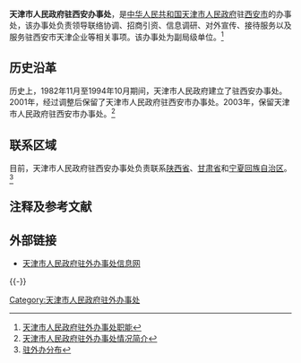 {{Infobox PRCG
|机构名称=天津市人民政府驻西安办事处
|标志1=Red star.svg
|标志1说明=[[s:国务院关于国家行政机关和企业事业单位社会团体印章管理的规定|1999年规定]]：[[印章|印章]][[直径|直径]]?厘米，中央刊[[五角星|五角星]]，由[[天津市人民政府|天津市人民政府]]制发。
|业务上级机构=
|组织上级机构=[[天津市人民政府|天津市人民政府]]
|机构类型=[[天津市人民政府驻外办事处|天津市人民政府驻外办事处]]
|行政级别=副地厅级
|成立时间=
|前身=
|地址1=[[陕西省|陕西省]][[西安市|西安市]]友谊西路26号
|邮编1=
|网站=
|网址=
|image1=
|caption1=
}}

'''天津市人民政府驻西安办事处'''，是[[中华人民共和国|中华人民共和国]][[天津市人民政府|天津市人民政府]]驻[[西安市|西安市]]的办事处，该办事处负责领导联络协调、招商引资、信息调研、对外宣传、接待服务以及服务驻西安市天津企业等相关事项。该办事处为副局级单位。<ref>[http://www.tjzwb.cn/zwb.asp 天津市人民政府驻外办事处职能]{{dead link|date=2017年12月 |bot=InternetArchiveBot |fix-attempted=yes }}</ref> 

== 历史沿革 == 
历史上，1982年11月至1994年10月期间，天津市人民政府建立了驻西安办事处。2001年，经过调整后保留了天津市人民政府驻西安市办事处。2003年，保留天津市人民政府驻西安市办事处。<ref>[http://www.tjzwb.cn/zwb.asp 天津市人民政府驻外办事处情况简介]{{dead link|date=2017年12月 |bot=InternetArchiveBot |fix-attempted=yes }}</ref> 

== 联系区域 ==
目前，天津市人民政府驻西安办事处负责联系[[陕西省|陕西省]]、[[甘肃省|甘肃省]]和[[宁夏回族自治区|宁夏回族自治区]]。<ref>[http://www.tjzwb.cn/newslist1.asp?menuname=%D7%A4%CD%E2%B0%EC%B7%D6%B2%BC 驻外办分布]{{dead link|date=2017年12月 |bot=InternetArchiveBot |fix-attempted=yes }}</ref>

==注释及参考文献==
<references />

==外部链接==
*[http://www.tjzwb.cn/index.asp 天津市人民政府驻外办事处信息网]{{dead link|date=2017年12月 |bot=InternetArchiveBot |fix-attempted=yes }}

{{-}}
{{天津市人民政府}}

[[Category:天津市人民政府驻外办事处|Category:天津市人民政府驻外办事处]]